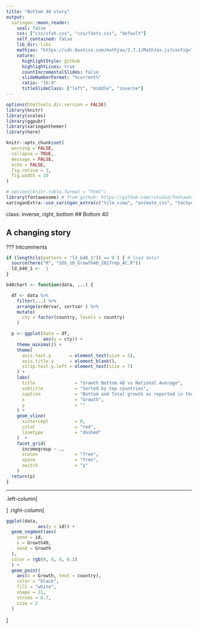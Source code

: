 ```yaml
---
title: "Bottom 40 story"
output:
  xaringan::moon_reader:
    seal: false
    css: ["css/sfah.css", "css/fonts.css", "default"]
    self_contained: false
    lib_dir: libs
    mathjax: "https://cdn.bootcss.com/mathjax/2.7.1/MathJax.js?config=TeX-MML-AM_HTMLorMML"
    nature:
      highlightStyle: github
      highlightLines: true
      countIncrementalSlides: false
      slideNumberFormat: "%current%"
      ratio: "16:9"
      titleSlideClass: ["left", "middle", "inverse"]
---
```

```r
options(htmltools.dir.version = FALSE)
library(knitr)
library(scales)
library(ggpubr)
library(xaringanthemer)
library(here)

knitr::opts_chunk$set(
  warning = FALSE,
  collapse = TRUE,
  message = FALSE,
  echo = FALSE,
  fig.retina = 3,
  fig.width = 10
)

# options(knitr.table.format = "html")
library(fontawesome) # from github: https://github.com/rstudio/fontawesome
xaringanExtra::use_xaringan_extra(c("tile_view", "animate_css", "tachyons"))
```

class: inverse, right, bottom
## Bottom 40

## A changing story

???
Intcomments
```r
if (length(ls(pattern = "ld_b40_1")) == 0 ) { # load data?
  source(here("R", "SDG_10_Growth40_2017rep_AC.R"))
  ld_b40_1 <-  1
}

b40chart <- function(data, ...) {

  df <- data %>%
    filter(...) %>%
    arrange(ordervar, sortvar ) %>%
    mutate(
      cty = factor(country, levels = country)
    )

  p <- ggplot(data = df,
              aes(y = cty)) +
    theme_minimal() +
    theme(
      axis.text.y       = element_text(size = 5),
      axis.title.y      = element_blank(),
      strip.text.y.left = element_text(size = 7)
    ) +
    labs(
      title               = "Growth Bottom 40 vs National Average",
      subtitle            = "Sorted by top countries",
      caption             = "Bottom and Total growth as reported in the Global Database of Share Prosperity.",
      x                   = "Growth",
      y                   = ""
    ) +
    geom_vline(
      xintercept          = 0,
      color               = "red",
      linetype            = "dashed"
    )  +
    facet_grid(
      incomegroup ~ .,
      scales              = "free",
      space               = "free",
      switch              = "y"
    )
  return(p)
}


```
---
.left-column[

]
.right-column[
```r
ggplot(data,
            aes(y = id)) +
  geom_segment(aes(
    yend = id,
    x = Growth40,
    xend = Growth
  ),
  color = rgb(0, 0, 0, 0.3)
  ) +
  geom_point(
    aes(x = Growth, text = country),
    color = "black",
    fill = "white",
    shape = 21,
    stroke = 0.7,
    size = 2
  )
```
]

